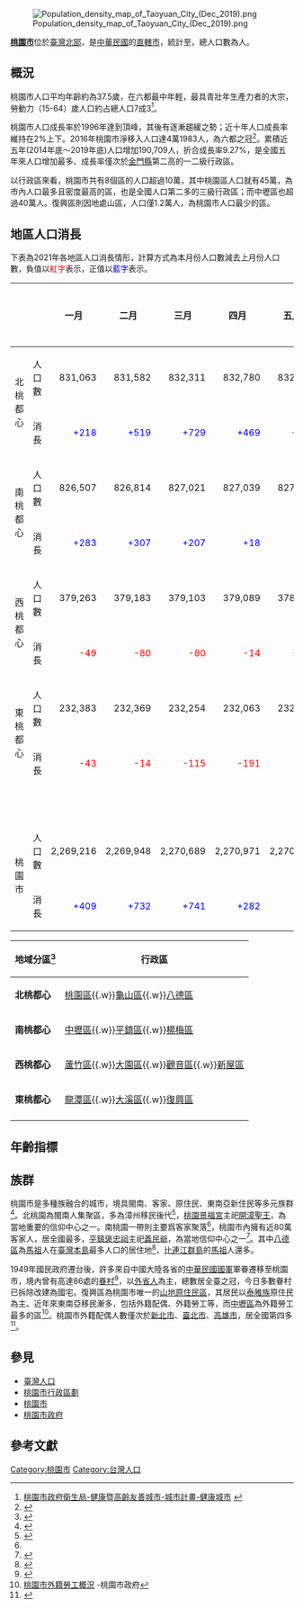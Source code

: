 [[File:Population_density_map_of_Taoyuan_City_(Dec_2019).png|thumb]]

'''[[桃園市|桃園市]]'''位於[[臺灣|臺灣]][[北台灣|北部]]，是[[中華民國|中華民國]]的[[直轄市|直轄市]]，統計至{{ROCCPD|TXT=date}}，總人口數為{{ROCCPD|subdivision=桃園市}}人。{{ROCCPD|TXT=source}}

==概況==
桃園市人口平均年齡約為37.5歲，在六都最中年輕，最具青壯年生產力者的大宗，勞動力（15-64）歲人口約占總人口7成3<ref>[http://agefriendly.tychb.gov.tw/form/index-1.asp?Parser=2,24,345,330,,,3065 桃園市政府衛生局-健康暨高齡友善城市-城市計畫-健康城市] {{webarchive|url=https://web.archive.org/web/20140903093930/http://agefriendly.tychb.gov.tw/form/index-1.asp?Parser=2,24,345,330,,,3065 |date=2014-09-03 }}</ref>。

桃園市人口成長率於1996年達到頂峰，其後有逐漸趨緩之勢；近十年人口成長率維持在2%上下。2016年桃園市淨移入人口達4萬1983人，為六都之冠<ref>{{Cite web |url=http://www.cna.com.tw/news/afe/201601120351-1.aspx |title=升格福利佳 桃園市淨遷入躍六都之冠 |accessdate=2020-07-11 |archive-date=2017-09-18 |archive-url=https://web.archive.org/web/20170918154828/http://www.cna.com.tw/news/afe/201601120351-1.aspx |dead-url=no }}</ref>。累積近五年(2014年底～2019年底)人口增加190,709人，折合成長率9.27%，是全國五年來人口增加最多、成長率僅次於[[金門縣|金門縣]]第二高的一二級行政區。

以行政區來看，桃園市共有8個區的人口超過10萬，其中桃園區人口就有45萬，為市內人口最多且密度最高的區，也是全國人口第二多的三級行政區；而中壢區也超過40萬人。復興區則因地處山區，人口僅1.2萬人，為桃園市人口最少的區。

==地區人口消長==
下表為2021年各地區人口消長情形，計算方式為本月份人口數減去上月份人口數，負值以<span style="color:RED;">紅字</span>表示，正值以<span style="color:BLUE;">藍字</span>表示。
{|class="wikitable"
|-
! colspan=2 |　　!!一月!!二月!!三月!!四月!!五月!!六月!!七月!!八月!!九月!!十月!!十一月!!十二月!!年度增減
|-
!rowspan=2|北桃都心
|人口數||align=right|831,063||align=right|831,582||align=right|832,311||align=right|832,780||align=right|832,927||align=right|833,530||align=right| ||align=right| ||align=right| ||align=right| ||align=right| ||align=right| ||align=right| 
|-
|消長||align=right|<font 
color=blue>+218</font>||align=right|<font 
color=blue>+519</font>||align=right|<font 
color=blue>+729</font>||align=right|<font 
color=blue>+469</font>||align=right|<font 
color=blue>+147</font>||align=right|<font 
color=blue>+603</font>||align=right|<font 
color=blue></font>||align=right|<font
color=blue></font>||align=right|<font
color=blue></font>||align=right|<font
color=blue></font>||align=right|<font
color=blue></font>||align=right|<font
color=blue></font>||align=right|<font
color=blue></font>
|-

!rowspan=2|南桃都心
|人口數||align=right|826,507||align=right|826,814||align=right|827,021||align=right|827,039||align=right|827,012||align=right|827,403||align=right| ||align=right| ||align=right| ||align=right| ||align=right| ||align=right| ||align=right| 
|-
|消長||align=right|<font 
color=blue>+283</font>||align=right|<font 
color=blue>+307</font>||align=right|<font 
color=blue>+207</font>||align=right|<font 
color=blue>+18</font>||align=right|<font 
color=red>-27</font>||align=right|<font 
color=blue>+391</font>||align=right|<font 
color=blue></font>||align=right|<font
color=blue></font>||align=right|<font
color=blue></font>||align=right|<font
color=blue></font>||align=right|<font
color=blue></font>||align=right|<font
color=blue></font>||align=right|<font
color=blue></font>
|-

!rowspan=2|西桃都心
|人口數||align=right|379,263||align=right|379,183||align=right|379,103||align=right|379,089||align=right|378,987||align=right|378,961||align=right| ||align=right| ||align=right| ||align=right| ||align=right| ||align=right| ||align=right| 
|-
|消長||align=right|<font 
color=red>-49</font>||align=right|<font 
color=red>-80</font>||align=right|<font 
color=red>-80</font>||align=right|<font 
color=red>-14</font>||align=right|<font 
color=red>-102</font>||align=right|<font 
color=red>-26</font>||align=right|<font 
color=blue></font>||align=right|<font
color=blue></font>||align=right|<font
color=blue></font>||align=right|<font
color=blue></font>||align=right|<font
color=blue></font>||align=right|<font
color=blue></font>||align=right|<font
color=blue></font>
|-

!rowspan=2|東桃都心
|人口數||align=right|232,383||align=right|232,369||align=right|232,254||align=right|232,063||align=right|232,013||align=right|232,075||align=right| ||align=right| ||align=right| ||align=right| ||align=right| ||align=right| ||align=right| 
|-
|消長||align=right|<font 
color=red>-43</font>||align=right|<font 
color=red>-14</font>||align=right|<font 
color=red>-115</font>||align=right|<font 
color=red>-191</font>||align=right|<font 
color=red>-50</font>||align=right|<font 
color=blue>+62</font>||align=right|<font 
color=blue></font>||align=right|<font
color=blue></font>||align=right|<font
color=blue></font>||align=right|<font
color=blue></font>||align=right|<font
color=blue></font>||align=right|<font
color=blue></font>||align=right|<font
color=blue></font>
|-
!colspan=15|　　
|-
!rowspan=2|桃園市
|人口數||align=right|2,269,216||align=right|2,269,948||align=right|2,270,689||align=right|2,270,971||align=right|2,270,939||align=right|2,271,969||align=right| ||align=right| ||align=right| ||align=right| ||align=right| ||align=right| ||align=right| 
|-
|消長||align=right|<font 
color=blue>+409</font>||align=right|<font 
color=blue>+732</font>||align=right|<font 
color=blue>+741</font>||align=right|<font 
color=blue>+282</font>||align=right|<font 
color=red>-32</font>||align=right|<font 
color=blue>+1,030</font>||align=right|<font 
color=blue></font>||align=right|<font
color=blue></font>||align=right|<font
color=blue></font>||align=right|<font
color=blue></font>||align=right|<font
color=blue></font>||align=right|<font
color=blue></font>||align=right|<font
color=blue></font>
|}

{| class="wikitable"
!地域分區<ref>{{Cite web |url=https://www.tycg.gov.tw/uploaddowndoc?file=comprehensive%2F201612071007400.pdf&filedisplay=G06%E6%95%B4%E9%96%8B%E5%8D%80%E7%B4%B0%E9%83%A8%E8%A8%88%E7%95%AB.pdf&flag=doc |title=擬定桃園市都市計畫 - 桃園市政府 |accessdate=2020-09-11 |archive-date=2020-03-25 |archive-url=https://web.archive.org/web/20200325162105/https://www.tycg.gov.tw/uploaddowndoc?file=comprehensive%2F201612071007400.pdf&filedisplay=G06%E6%95%B4%E9%96%8B%E5%8D%80%E7%B4%B0%E9%83%A8%E8%A8%88%E7%95%AB.pdf&flag=doc |dead-url=no }}</ref>
!行政區
|-
|'''北桃都心'''
|[[桃園區|桃園區]]{{.w}}[[龜山區|龜山區]]{{.w}}[[八德區|八德區]]
|-
|'''南桃都心'''
|[[中壢區|中壢區]]{{.w}}[[平鎮區|平鎮區]]{{.w}}[[楊梅區|楊梅區]]
|-
|'''西桃都心'''
|[[蘆竹區|蘆竹區]]{{.w}}[[大園區|大園區]]{{.w}}[[觀音區|觀音區]]{{.w}}[[新屋區|新屋區]]
|-
|'''東桃都心'''
|[[龍潭區_(台湾)|龍潭區]]{{.w}}[[大溪區|大溪區]]{{.w}}[[復興區_(台湾)|復興區]]
|-
|}

==年齡指標==
{{Population pyramid
  |caption   = 人口金字塔 (2020年6月)<ref>{{Cite web |url=https://www.tycg.gov.tw/fckdowndoc?file=%2Ffiles%2F020009%2F202007%2F20200702145831.xlsx&flag=doc |title=桃園市民政局 |accessdate=2020-09-11 |archive-date=2020-07-11 |archive-url=https://web.archive.org/web/20200711044708/https://www.tycg.gov.tw/fckdowndoc?file=%2Ffiles%2F020009%2F202007%2F20200702145831.xlsx&flag=doc |dead-url=no }}</ref>
  |float     =center
  |width     = 350px
  |margin-left =
  |margin-right=
  |margin-top =
  |margin-bottom=
  |labelwidth=0
  |border=solid 1px silver
  |font-size =75%
  |maxvalue  = 200000
  |100+  |151|160
  |95-99 |1021|998
  |90-94 |5360|3981
  |85-89 |8222|8980
  |80-84 |11687|17088
  |75-79 |18763|24209
  |70-74 |29856|35196
  |65-69 |54470|62223
  |60-64 |66900|72890
  |55-59 |78311|83539
  |50-54 |81391|85590
  |45-49 |83052|87278
  |40-44 |97036|100343
  |35-39 |98182|101838
  |30-34 |82791|81282
  |25-29 |83820|79166
  |20-24 |78938|73223
  |15-19 |66616|60656
  |10-14 |55611|50473
  |5-9   |58866|54727
  |0-4   |58701|54514
}}
{{人口指標
|boxstyle width=340
|box width=325
|Name=桃園市
|人口數=2260043
|男人口數=1120507
|女人口數=1139536
|幼年人口=332620
|壯年人口=1643776
|老年人口=283647
|戶數=836646
|caption=為台灣幼年比例最高、老年比例最低的直轄市。
|data=上述資料時間為2020年7月
}}

==族群==
桃園市是多種族融合的城市，境具閩南、客家、原住民、東南亞新住民等多元族群<ref>{{Cite web |url=http://www.hakka.gov.tw/ct.asp?xItem=128945&ctNode=1880&mp=1869 |title=桃園閩客交界地帶的族群空間分布特色與族群互動關係 |access-date=2014-08-29 |archive-url=https://web.archive.org/web/20150924025138/http://www.hakka.gov.tw/ct.asp?xItem=128945&ctNode=1880&mp=1869 |archive-date=2015-09-24 |dead-url=yes }}</ref>。北桃園為閩南人集聚區，多為漳州移民後代<ref name="南客北閩">{{Cite web |url=http://taoyuanminnan.com.tw/ |title=南客北閩-咱的故事 |accessdate=2020-07-11 |archive-date=2020-02-09 |archive-url=https://web.archive.org/web/20200209043725/http://taoyuanminnan.com.tw/ |dead-url=no }}</ref>，[[桃園景福宮|桃園景福宮]]主祀[[開漳聖王|開漳聖王]]，為當地重要的信仰中心之一。南桃園一帶則主要爲客家聚落<ref name="南客北閩"/>，桃園市內擁有近80萬客家人，居全國最多，[[平鎮褒忠祠|平鎮褒忠祠]]主祀[[義民爺|義民爺]]，為當地信仰中心之一<ref>{{Cite web |url=http://m.nownews.com/news/539631 |title=服務80萬客家人　桃縣開班教授客語方便洽公 |access-date=2017-01-05 |archive-url=https://web.archive.org/web/20170105084325/http://m.nownews.com/news/539631 |archive-date=2017-01-05 |dead-url=yes }}</ref>。其中[[八德區|八德區]]為[[馬祖|馬祖]]人在[[臺灣|臺灣本島]]最多人口的居住地<ref>{{Cite web |url=http://www.chinatimes.com/newspapers/20150904000608-260107 |title=發揚八德馬祖文化 |accessdate=2020-07-11 |archive-date=2020-07-13 |archive-url=https://web.archive.org/web/20200713002104/https://www.chinatimes.com/newspapers/20150904000608-260107 |dead-url=no }}</ref>，比[[連江縣_(中華民國)|連江群島]]的[[馬祖|馬祖]]人還多。

1949年國民政府遷台後，許多來自中國大陸各省的[[中華民國國軍|中華民國國軍]]軍眷遷移至桃園市，境內曾有高達86處的[[眷村|眷村]]<ref>{{cite news |author1=顏毓瑩 |title=【民報文化】桃園眷村的故事 |url=http://www.peoplenews.tw/news/0f4912f4-bd89-40e0-ab2f-dfee0da3f21d |accessdate=2018-12-11 |work=民報 |date=2015-07-03 |archive-date=2018-12-22 |archive-url=https://web.archive.org/web/20181222173753/http://www.peoplenews.tw/news/0f4912f4-bd89-40e0-ab2f-dfee0da3f21d |dead-url=no }}</ref>，以[[外省人|外省人]]為主，總數居全臺之冠，今日多數眷村已拆除改建為國宅。復興區為桃園市唯一的[[直轄市山地原住民區|山地原住民區]]，其居民以[[泰雅族|泰雅族]]原住民為主。近年來東南亞移民漸多，包括外籍配偶、外籍勞工等，而[[中壢區|中壢區]]為外籍勞工最多的區<ref>[https://www.tycg.gov.tw/uploaddowndoc?file=dbas19/201801191520110.pdf&filedisplay=桃園市外籍勞工概況.pdf&flag=doc 桃園市外籍勞工概況] {{Wayback|url=https://www.tycg.gov.tw/uploaddowndoc?file=dbas19%2F201801191520110.pdf&filedisplay=%E6%A1%83%E5%9C%92%E5%B8%82%E5%A4%96%E7%B1%8D%E5%8B%9E%E5%B7%A5%E6%A6%82%E6%B3%81.pdf&flag=doc |date=20200711152804 }}-桃園市政府</ref>。桃園市外籍配偶人數僅次於[[新北市|新北市]]、[[臺北市|臺北市]]、[[高雄市|高雄市]]，居全國第四多<ref>{{Cite web |url=https://www.immigration.gov.tw/ct.asp?xItem=1324434&ctNode=29699&mp=1 |title=移民署 統計資料 105年11月 |accessdate=2020-07-11 |archive-date=2020-08-06 |archive-url=https://web.archive.org/web/20200806061207/https://www.immigration.gov.tw/ct.asp?xItem=1324434&ctNode=29699&mp=1 |dead-url=no }}</ref>。

==參見==
*[[臺灣人口|臺灣人口]]
*[[桃園市行政區劃|桃園市行政區劃]]
*[[桃園市|桃園市]]
*[[桃園市政府|桃園市政府]]

==參考文獻==
{{reflist}}
{{Notelist}}

[[Category:桃園市|Category:桃園市]]
[[Category:台灣人口|Category:台灣人口]]